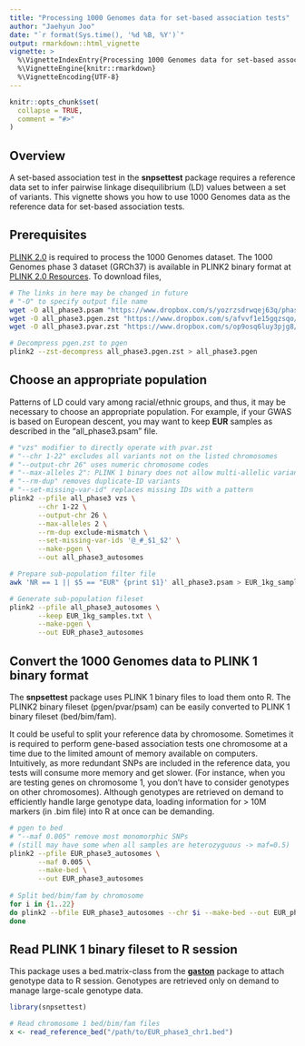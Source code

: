 ```yaml
---
title: "Processing 1000 Genomes data for set-based association tests"
author: "Jaehyun Joo"
date: "`r format(Sys.time(), '%d %B, %Y')`"
output: rmarkdown::html_vignette
vignette: >
  %\VignetteIndexEntry{Processing 1000 Genomes data for set-based association tests}
  %\VignetteEngine{knitr::rmarkdown}
  %\VignetteEncoding{UTF-8}
---
```


```r
knitr::opts_chunk$set(
  collapse = TRUE,
  comment = "#>"
)
```

## Overview

A set-based association test in the **snpsettest** package requires a reference
data set to infer pairwise linkage disequilibrium (LD) values between a set of
variants. This vignette shows you how to use 1000 Genomes data as the reference
data for set-based association tests.

## Prerequisites

[PLINK 2.0](https://www.cog-genomics.org/plink/2.0/) is required to process the
1000 Genomes dataset. The 1000 Genomes phase 3 dataset (GRCh37) is available in
PLINK2 binary format at [PLINK 2.0
Resources](https://www.cog-genomics.org/plink/2.0/resources#1kg_phase3). To download files, 

```bash
# The links in here may be changed in future
# "-O" to specify output file name
wget -O all_phase3.psam "https://www.dropbox.com/s/yozrzsdrwqej63q/phase3_corrected.psam?dl=1"
wget -O all_phase3.pgen.zst "https://www.dropbox.com/s/afvvf1e15gqzsqo/all_phase3.pgen.zst?dl=1"
wget -O all_phase3.pvar.zst "https://www.dropbox.com/s/op9osq6luy3pjg8/all_phase3.pvar.zst?dl=1"

# Decompress pgen.zst to pgen
plink2 --zst-decompress all_phase3.pgen.zst > all_phase3.pgen
```

## Choose an appropriate population

Patterns of LD could vary among racial/ethnic groups, and thus, it may be
necessary to choose an appropriate population. For example, if your GWAS is
based on European descent, you may want to keep **EUR** samples as described in
the "all_phase3.psam" file.

```bash
# "vzs" modifier to directly operate with pvar.zst
# "--chr 1-22" excludes all variants not on the listed chromosomes
# "--output-chr 26" uses numeric chromosome codes
# "--max-alleles 2": PLINK 1 binary does not allow multi-allelic variants
# "--rm-dup" removes duplicate-ID variants
# "--set-missing-var-id" replaces missing IDs with a pattern
plink2 --pfile all_phase3 vzs \
       --chr 1-22 \
       --output-chr 26 \
       --max-alleles 2 \
       --rm-dup exclude-mismatch \
       --set-missing-var-ids '@_#_$1_$2' \
       --make-pgen \
       --out all_phase3_autosomes

# Prepare sub-population filter file
awk 'NR == 1 || $5 == "EUR" {print $1}' all_phase3.psam > EUR_1kg_samples.txt

# Generate sub-population fileset
plink2 --pfile all_phase3_autosomes \
       --keep EUR_1kg_samples.txt \
       --make-pgen \
       --out EUR_phase3_autosomes
```

## Convert the 1000 Genomes data to PLINK 1 binary format

The **snpsettest** package uses PLINK 1 binary files to load them onto R. The
PLINK2 binary fileset (pgen/pvar/psam) can be easily converted to PLINK 1 binary
fileset (bed/bim/fam).

It could be useful to split your reference data by chromosome. Sometimes it is
required to perform gene-based association tests one chromosome at a time due to
the limited amount of memory available on computers. Intuitively, as more
redundant SNPs are included in the reference data, you tests will consume more
memory and get slower. (For instance, when you are testing genes on chromosome
1, you don't have to consider genotypes on other chromosomes). Although
genotypes are retrieved on demand to efficiently handle large genotype data,
loading information for > 10M markers (in .bim file) into R at once can be
demanding.

```bash
# pgen to bed
# "--maf 0.005" remove most monomorphic SNPs 
# (still may have some when all samples are heterozyguous -> maf=0.5)
plink2 --pfile EUR_phase3_autosomes \
       --maf 0.005 \
       --make-bed \
       --out EUR_phase3_autosomes
       
# Split bed/bim/fam by chromosome
for i in {1..22}
do plink2 --bfile EUR_phase3_autosomes --chr $i --make-bed --out EUR_phase_chr$i
done
```

## Read PLINK 1 binary fileset to R session

This package uses a bed.matrix-class from the
[**gaston**](https://CRAN.R-project.org/package=gaston) package to attach
genotype data to R session. Genotypes are retrieved only on demand to manage
large-scale genotype data.

```r
library(snpsettest)

# Read chromosome 1 bed/bim/fam files
x <- read_reference_bed("/path/to/EUR_phase3_chr1.bed")
```
